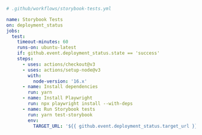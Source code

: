 ```yml
# .github/workflows/storybook-tests.yml

name: Storybook Tests
on: deployment_status
jobs:
  test:
    timeout-minutes: 60
    runs-on: ubuntu-latest
    if: github.event.deployment_status.state == 'success'
    steps:
      - uses: actions/checkout@v3
      - uses: actions/setup-node@v3
        with:
          node-version: '16.x'
      - name: Install dependencies
        run: yarn
      - name: Install Playwright
        run: npx playwright install --with-deps
      - name: Run Storybook tests
        run: yarn test-storybook
        env:
          TARGET_URL: '${{ github.event.deployment_status.target_url }}'
```
